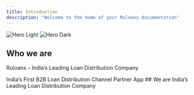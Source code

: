 ```yaml
---
title: Introduction
description: "Welcome to the home of your Ruloans documentation"
---
```


<img alt="Hero Light" classname="block dark:hidden" src="https://ruloans-bucket.s3.ap-south-1.amazonaws.com/crm_components_meta/crm_components_meta_crm_components_meta_zqPywaCkTO51bst3Lp8K8Tspd66hQRbp.jpg" />

<img alt="Hero Dark" classname="hidden dark:block" src="https://ruloans-bucket.s3.ap-south-1.amazonaws.com/crm_components_meta/crm_components_meta_crm_components_meta_zqPywaCkTO51bst3Lp8K8Tspd66hQRbp.jpg" />

## Who we are

Ruloans – India’s Leading Loan Distribution Company

<CardGroup cols={2}>
  <Card title="Ruconnect" icon="image" href="https://ruconnect.in/">
    India’s First B2B Loan Distribution Channel Partner App
  </Card>

  <Card title="Ruloans" icon="image" href="https://www.ruloans.com/">
    ## We are India’s Leading Loan Distribution Company
  </Card>
</CardGroup>